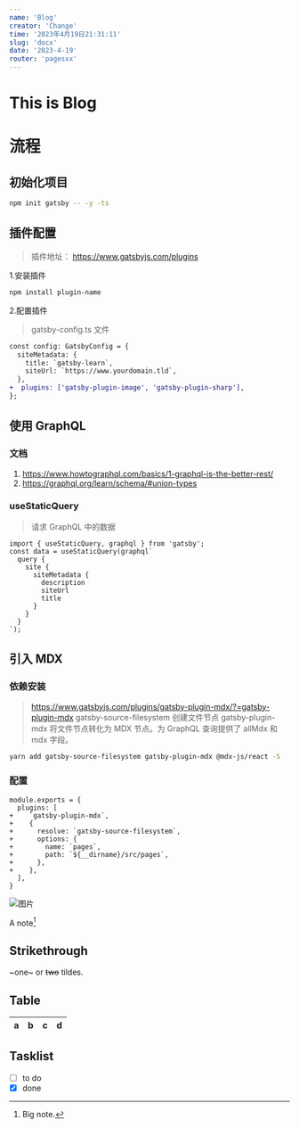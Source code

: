 ```yaml
---
name: 'Blog'
creator: 'Change'
time: '2023年4月19日21:31:11'
slug: 'docx'
date: '2023-4-19'
router: 'pagesxx'
---
```


# This is Blog

# 流程

## 初始化项目

```bash
npm init gatsby -- -y -ts
```

## 插件配置

> 插件地址： https://www.gatsbyjs.com/plugins

1.安装插件

```bash
npm install plugin-name
```

2.配置插件

> gatsby-config.ts 文件

```diff
const config: GatsbyConfig = {
  siteMetadata: {
    title: `gatsby-learn`,
    siteUrl: `https://www.yourdomain.tld`,
  },
+  plugins: ['gatsby-plugin-image', 'gatsby-plugin-sharp'],
};
```

## 使用 GraphQL

### 文档

1. https://www.howtographql.com/basics/1-graphql-is-the-better-rest/
2. https://graphql.org/learn/schema/#union-types

### useStaticQuery

> 请求 GraphQL 中的数据

```js{numberLines: true}
import { useStaticQuery, graphql } from 'gatsby';
const data = useStaticQuery(graphql`
  query {
    site {
      siteMetadata {
        description
        siteUrl
        title
      }
    }
  }
`);
```

## 引入 MDX

### 依赖安装

> https://www.gatsbyjs.com/plugins/gatsby-plugin-mdx/?=gatsby-plugin-mdx
> gatsby-source-filesystem 创建文件节点
> gatsby-plugin-mdx 将文件节点转化为 MDX 节点。为 GraphQL 查询提供了 allMdx 和 mdx 字段。

```bash
yarn add gatsby-source-filesystem gatsby-plugin-mdx @mdx-js/react -S
```

### 配置

```diff-js
module.exports = {
  plugins: [
+    `gatsby-plugin-mdx`,
+    {
+      resolve: `gatsby-source-filesystem`,
+      options: {
+        name: `pages`,
+        path: `${__dirname}/src/pages`,
+      },
+    },
  ],
}
```

![图片](https://static.hellochange.cn/images/blog/webpack-process.png)

A note[^1]

[^1]: Big note.

## Strikethrough

~one~ or ~~two~~ tildes.

## Table

| a   | b   |   c |  d  |
| --- | :-- | --: | :-: |

## Tasklist

- [ ] to do
- [x] done
